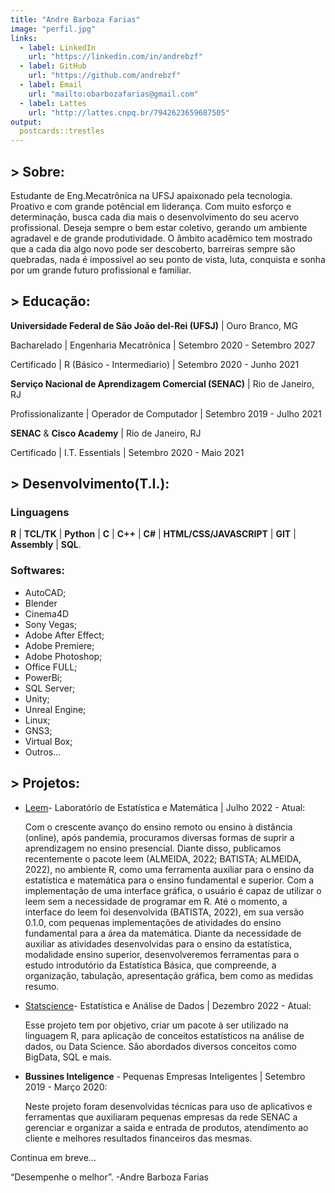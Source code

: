```yaml
---
title: "Andre Barboza Farias"
image: "perfil.jpg"
links:
  - label: LinkedIn
    url: "https://linkedin.com/in/andrebzf"
  - label: GitHub
    url: "https://github.com/andrebzf"
  - label: Email
    url: "mailto:obarbozafarias@gmail.com"
  - label: Lattes
    url: "http://lattes.cnpq.br/7942623659687505"
output:
  postcards::trestles
---
```


## > Sobre:

  Estudante de Eng.Mecatrônica na UFSJ apaixonado pela tecnologia. Proativo e com grande potêncial em liderança. Com muito esforço e determinação, busca cada dia mais o desenvolvimento do seu acervo profissional. Deseja sempre o bem estar coletivo, gerando um ambiente agradavel e de grande produtividade. O âmbito acadêmico tem mostrado que a cada dia algo novo pode ser descoberto, barreiras sempre são quebradas, nada é impossivel ao seu ponto de vista, luta, conquista e sonha por um grande futuro profissional e familiar.

## > Educação:

**Universidade Federal de São João del-Rei (UFSJ)** \| Ouro Branco, MG

Bacharelado \| Engenharia Mecatrônica \| Setembro 2020 - Setembro 2027

Certificado \| R (Básico - Intermediario) \| Setembro 2020 - Junho 2021

**Serviço Nacional de Aprendizagem Comercial (SENAC)** \| Rio de Janeiro, RJ

Profissionalizante \| Operador de Computador \| Setembro 2019 - Julho 2021

**SENAC** & **Cisco Academy** \| Rio de Janeiro, RJ

Certificado \| I.T. Essentials \| Setembro 2020 - Maio 2021


## > Desenvolvimento(T.I.):

### Linguagens
**R** | **TCL/TK** | **Python** | **C** | **C++** | **C#** | **HTML/CSS/JAVASCRIPT** | **GIT** | **Assembly** | **SQL**.

### Softwares:
- AutoCAD;
- Blender
- Cinema4D
- Sony Vegas;
- Adobe After Effect;
- Adobe Premiere;
- Adobe Photoshop; 
- Office FULL; 
- PowerBi;
- SQL Server;
- Unity;
- Unreal Engine;
- Linux;
- GNS3;
- Virtual Box;
- Outros...

## > Projetos:


- <p><a href = "https://github.com/andrebzf/leem">Leem</a>- Laboratório de Estatística e Matemática | Julho 2022 - Atual:
</p>
Com o crescente avanço do ensino remoto ou ensino à distância (online), após pandemia, procuramos diversas formas de suprir a aprendizagem no ensino presencial. Diante disso, publicamos recentemente o pacote leem (ALMEIDA, 2022; BATISTA; ALMEIDA, 2022), no ambiente R, como uma ferramenta auxiliar para o ensino da estatística e matemática para o ensino fundamental e superior. Com a implementação de uma interface gráfica, o usuário é capaz de utilizar o leem sem a necessidade de programar em R. Até o momento, a interface do leem foi desenvolvida (BATISTA, 2022), em sua versão 0.1.0, com pequenas implementações de atividades do ensino fundamental para a área da matemática. Diante da necessidade de auxiliar as atividades desenvolvidas para o ensino da estatística, modalidade ensino superior, desenvolveremos ferramentas para o estudo introdutório da Estatística Básica, que compreende, a organização, tabulação, apresentação gráfica, bem como as medidas resumo.


- <p><a href = "https://github.com/andrebzf/statscience">Statscience</a>- Estatística e Análise de Dados | Dezembro 2022 - Atual:
</p>
Esse projeto tem por objetivo, criar um pacote à ser utilizado na linguagem R, para aplicação de conceitos estatísticos na análise de dados, ou Data Science. Sâo abordados diversos conceitos como BigData, SQL e mais.


- <p>**Bussines Inteligence** - Pequenas Empresas Inteligentes | Setembro 2019 - Março 2020:</p>
Neste projeto foram desenvolvidas técnicas para uso de aplicativos e ferramentas que auxiliaram pequenas empresas da rede SENAC a gerenciar e organizar a saida e entrada de produtos, atendimento ao cliente e melhores resultados financeiros das mesmas.

Continua em breve...

"Desempenhe o melhor". -Andre Barboza Farias
